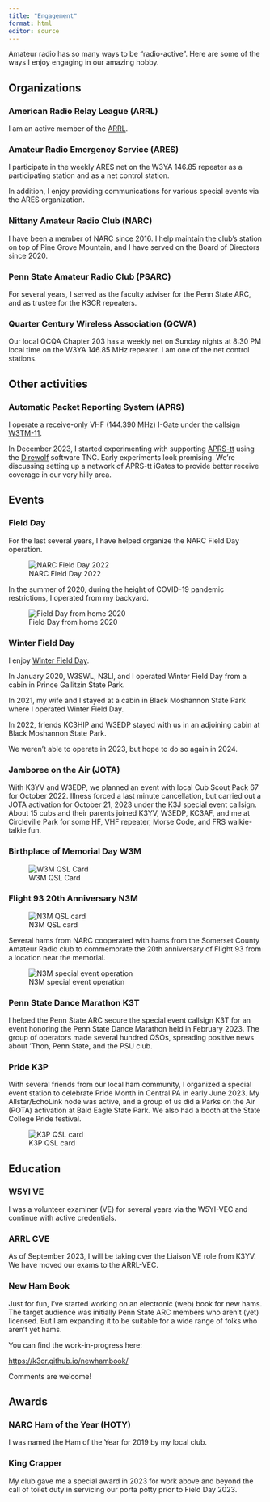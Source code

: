 ```yaml
---
title: "Engagement"
format: html
editor: source
---
```


Amateur radio has so many ways to be "radio-active". Here are some of the ways I enjoy engaging in our amazing hobby.

## Organizations

### American Radio Relay League (ARRL)

I am an active member of the [ARRL](https://arrl.org).

### Amateur Radio Emergency Service (ARES)

I participate in the weekly ARES net on the W3YA 146.85 repeater as a participating station and as a net control station.

In addition, I enjoy providing communications for various special events via the ARES organization.

### Nittany Amateur Radio Club (NARC)

I have been a member of NARC since 2016. I help maintain the club's station on top of Pine Grove Mountain, and I have served on the Board of Directors since 2020.

### Penn State Amateur Radio Club (PSARC)

For several years, I served as the faculty adviser for the Penn State ARC, and as trustee for the K3CR repeaters.

### Quarter Century Wireless Association (QCWA)

Our local QCQA Chapter 203 has a weekly net on Sunday nights at 8:30 PM local time on the W3YA 146.85 MHz repeater. I am one of the net control stations. 

## Other activities

### Automatic Packet Reporting System (APRS)

I operate a receive-only VHF (144.390 MHz) I-Gate under the callsign [W3TM-11](https://aprs.fi/#!mt=roadmap&z=11&call=a%2FW3TM-11&timerange=3600&tail=3600).

In December 2023, I started experimenting with supporting [APRS-tt](http://www.aprs.org/aprstt.html) using the [Direwolf](https://github.com/wb2osz/direwolf) software TNC.
Early experiments look promising.
We're discussing setting up a network of APRS-tt iGates to provide better receive coverage in our very hilly area.

## Events

### Field Day

For the last several years, I have helped organize the NARC Field Day operation.

![NARC Field Day 2022](img/narc-field-day-2022.jpeg){.fig-center}

In the summer of 2020, during the height of COVID-19 pandemic restrictions, I operated from my backyard.

![Field Day from home 2020](img/k3rog-field-day-2020.jpeg){.fig-center}

### Winter Field Day

I enjoy [Winter Field Day](https://www.winterfieldday.com).

In January 2020, W3SWL, N3LI, and I operated Winter Field Day from a cabin in Prince Gallitzin State Park.

In 2021, my wife and I stayed at a cabin in Black Moshannon State Park where I operated Winter Field Day.

In 2022, friends KC3HIP and W3EDP stayed with us in an adjoining cabin at Black Moshannon State Park.

We weren't able to operate in 2023, but hope to do so again in 2024.

### Jamboree on the Air (JOTA)

With K3YV and W3EDP, we planned an event with local Cub Scout Pack 67 for October 2022.
Illness forced a last minute cancellation, but carried out a JOTA activation for October 21, 2023 under the K3J special event callsign.
About 15 cubs and their parents joined K3YV, W3EDP, KC3AF, and me at Circleville Park for some HF, VHF repeater, Morse Code, and FRS walkie-talkie fun.

### Birthplace of Memorial Day W3M

![W3M QSL Card](img/w3m-qsl.png)

### Flight 93 20th Anniversary N3M

![N3M QSL card](img/n3m-qsl.png)

Several hams from NARC cooperated with hams from the Somerset County Amateur Radio club to commemorate the 20th anniversary of Flight 93 from a location near the memorial.

![N3M special event operation](img/n3m-2021.jpeg)

### Penn State Dance Marathon K3T

I helped the Penn State ARC secure the special event callsign K3T for an event honoring the Penn State Dance Marathon held in February 2023.
The group of operators made several hundred QSOs, spreading positive news about 'Thon, Penn State, and the PSU club.

### Pride K3P

With several friends from our local ham community, I organized a special event station to celebrate Pride Month in Central PA in early June 2023.
My Allstar/EchoLink node was active, and a group of us did a Parks on the Air (POTA) activation at Bald Eagle State Park.
We also had a booth at the State College Pride festival.

![K3P QSL card](img/k3p-qsl.png)

## Education

### W5YI VE

I was a volunteer examiner (VE) for several years via the W5YI-VEC and continue with active credentials.

### ARRL CVE

As of September 2023, I will be taking over the Liaison VE role from K3YV.
We have moved our exams to the ARRL-VEC.

### New Ham Book

Just for fun, I've started working on an electronic (web) book for new hams.
The target audience was initially Penn State ARC members who aren't (yet) licensed.
But I am expanding it to be suitable for a wide range of folks who aren't yet hams.

You can find the work-in-progress here:

<https://k3cr.github.io/newhambook/>

Comments are welcome!

## Awards

### NARC Ham of the Year (HOTY)

I was named the Ham of the Year for 2019 by my local club.

### King Crapper

My club gave me a special award in 2023 for work above and beyond the call of toilet duty in servicing our porta potty prior to Field Day 2023.

